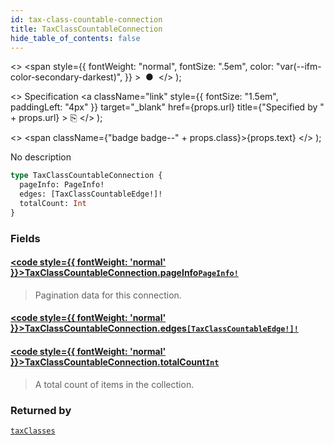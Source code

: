 ```yaml
---
id: tax-class-countable-connection
title: TaxClassCountableConnection
hide_table_of_contents: false
---
```


  <>
    <span
      style={{
        fontWeight: "normal",
        fontSize: ".5em",
        color: "var(--ifm-color-secondary-darkest)",
      }}
    >
      &nbsp;●&nbsp;
    </span>
  </>
);

  <>
    Specification
    <a
      className="link"
      style={{ fontSize: "1.5em", paddingLeft: "4px" }}
      target="\_blank"
      href={props.url}
      title={"Specified by " + props.url}
    >
      ⎘
    </a>
  </>
);

  <>
    <span className={"badge badge--" + props.class}>{props.text}</span>
  </>
);

No description

```graphql
type TaxClassCountableConnection {
  pageInfo: PageInfo!
  edges: [TaxClassCountableEdge!]!
  totalCount: Int
}
```

### Fields

#### [<code style={{ fontWeight: 'normal' }}>TaxClassCountableConnection.<b>pageInfo</b></code>](#)<Bullet />[`PageInfo!`](../../api-reference/miscellaneous/objects/page-info) <Badge class="secondary" text="non-null"/> <Badge class="secondary" text="object"/> <Badge class="secondary" text="miscellaneous"/>

> Pagination data for this connection.

#### [<code style={{ fontWeight: 'normal' }}>TaxClassCountableConnection.<b>edges</b></code>](#)<Bullet />[`[TaxClassCountableEdge!]!`](../../api-reference/miscellaneous/objects/tax-class-countable-edge) <Badge class="secondary" text="non-null"/> <Badge class="secondary" text="object"/> <Badge class="secondary" text="miscellaneous"/>

>

#### [<code style={{ fontWeight: 'normal' }}>TaxClassCountableConnection.<b>totalCount</b></code>](#)<Bullet />[`Int`](../../api-reference/miscellaneous/scalars/int) <Badge class="secondary" text="scalar"/> <Badge class="secondary" text="miscellaneous"/>

> A total count of items in the collection.

### Returned by

[`taxClasses`](../../api-reference/taxes/queries/tax-classes) <Badge class="secondary" text="query"/>

